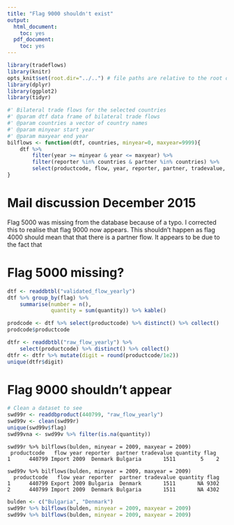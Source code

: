 ```yaml
---
title: "Flag 9000 shouldn't exist"
output:
  html_document:
    toc: yes
  pdf_document:
    toc: yes
---
```



```r
library(tradeflows)
library(knitr)
opts_knit$set(root.dir="../..") # file paths are relative to the root of the project directory
library(dplyr)
library(ggplot2)
library(tidyr)

#' Bilateral trade flows for the selected countries
#' @param dtf data frame of bilateral trade flows
#' @param countries a vector of country names
#' @param minyear start year
#' @param maxyear end year
bilflows <- function(dtf, countries, minyear=0, maxyear=9999){
    dtf %>% 
        filter(year >= minyear & year <= maxyear) %>%
        filter(reporter %in% countries & partner %in% countries) %>%
        select(productcode, flow, year, reporter, partner, tradevalue, quantity, flag)
}
``` 


# Mail discussion December 2015
Flag 5000 was missing from the database because of a typo. 
I corrected this to realise that flag 9000 now appears.
This shouldn't happen as flag 4000 should mean that that there is a partner flow. 
It appears to be due to the fact that 

# Flag 5000 missing?
```r
dtf <- readdbtbl("validated_flow_yearly")
dtf %>% group_by(flag) %>%
    summarise(number = n(),
              quantity = sum(quantity)) %>% kable()

prodcode <- dtf %>% select(productcode) %>% distinct() %>% collect()
prodcode$productcode

dtfr <- readdbtbl("raw_flow_yearly") %>%
    select(productcode) %>% distinct() %>% collect()
dtfr <- dtfr %>% mutate(digit = round(productcode/1e2)) 
unique(dtfr$digit)
```


# Flag 9000 shouldn't appear
```r
# Clean a dataset to see
swd99r <- readdbproduct(440799, "raw_flow_yearly")
swd99v <- clean(swd99r)
unique(swd99v$flag)
swd99vna <- swd99v %>% filter(is.na(quantity))


```


```
swd99r %>% bilflows(bulden, minyear = 2009, maxyear = 2009)
 productcode   flow year reporter  partner tradevalue quantity flag
1      440799 Import 2009  Denmark Bulgaria       1511        5    2

swd99v %>% bilflows(bulden, minyear = 2009, maxyear = 2009)
  productcode   flow year reporter  partner tradevalue quantity flag
1      440799 Export 2009 Bulgaria  Denmark       1511       NA 9302
2      440799 Import 2009  Denmark Bulgaria       1511       NA 4302
```

```r
bulden <- c("Bulgaria", "Denmark")
swd99r %>% bilflows(bulden, minyear = 2009, maxyear = 2009)
swd99v %>% bilflows(bulden, minyear = 2009, maxyear = 2009)
```

